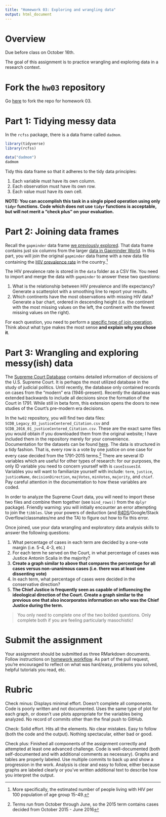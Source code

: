 ```yaml
---
title: "Homework 03: Exploring and wrangling data"
output: html_document
---
```


# Overview

Due before class on October 16th.

The goal of this assignment is to practice wrangling and exploring data in a research context.

# Fork the `hw03` repository

Go [here](https://github.com/uc-cfss/hw03) to fork the repo for homework 03.

# Part 1: Tidying messy data

In the `rcfss` package, there is a data frame called `dadmom`.

```r
library(tidyverse)
library(rcfss)

data("dadmom")
dadmom
```

Tidy this data frame so that it adheres to the tidy data principles:

1. Each variable must have its own column.
1. Each observation must have its own row.
1. Each value must have its own cell.

**NOTE: You can accomplish this task in a single piped operation using only `tidyr` functions. Code which does not use `tidyr` functions is acceptable, but will not merit a "check plus" on your evaluation.**

# Part 2: Joining data frames

Recall the `gapminder` data frame [we previously explored](dataviz_gapminder.html). That data frame contains just six columns from the larger [data in Gapminder World](https://www.gapminder.org/data/). In this part, you will join the original `gapminder` data frame with a new data file containing the [HIV prevalence rate](http://www.gapminder.org/world/#$majorMode=chart$is;shi=t;ly=2003;lb=f;il=t;fs=11;al=30;stl=t;st=t;nsl=t;se=t$wst;tts=C$ts;sp=5.59290322580644;ti=2010$zpv;v=0$inc_x;mmid=XCOORDS;iid=phAwcNAVuyj1jiMAkmq1iMg;by=ind$inc_y;mmid=YCOORDS;iid=pyj6tScZqmEfbZyl0qjbiRQ;by=ind$inc_s;uniValue=8.21;iid=phAwcNAVuyj0XOoBL_n5tAQ;by=ind$inc_c;uniValue=255;gid=CATID0;by=grp$map_x;scale=log;dataMin=194;dataMax=96846$map_y;scale=lin;dataMin=0.0095;dataMax=27$map_s;sma=50;smi=2$cd;bd=0$inds=) in the country.^[More specifically, the estimated number of people living with HIV per 100 population of age group 15-49.]

The HIV prevalence rate is stored in the `data` folder as a CSV file. You need to import and merge the data with `gapminder` to answer these two questions:

1. What is the relationship between HIV prevalence and life expectancy? Generate a scatterplot with a smoothing line to report your results.
1. Which continents have the most observations with missing HIV data? Generate a bar chart, ordered in descending height (i.e. the continent with the most missing values on the left, the continent with the fewest missing values on the right).

For each question, you need to perform a [specific type of join operation](http://r4ds.had.co.nz/relational-data.html). Think about what type makes the most sense **and explain why you chose it**.

# Part 3: Wrangling and exploring messy(ish) data

The [Supreme Court Database](http://scdb.wustl.edu/) contains detailed information of decisions of the U.S. Supreme Court. It is perhaps the most utilized database in the study of judicial politics. Until recently, the database only contained records on cases from the "modern" era (1946-present). Recently the database was extended backwards to include all decisions since the formation of the Court in 1791. While still in beta form, this extension opens the doors to new studies of the Court's pre-modern era decisions.

In the `hw02` repository, you will find two data files: `SCDB_Legacy_03_justiceCentered_Citation.csv` and `SCDB_2016_01_justiceCentered_Citation.csv`. These are the exact same files you would obtain if you downloaded them from the original website; I have included them in the repository merely for your convenience. Documentation for the datasets can be found [here](http://scdb.wustl.edu/documentation.php). The data is structured in a tidy fashion. That is, every row is a vote by one justice on one case for every case decided from the 1791-2015 terms.^[Terms run from October through June, so the 2015 term contains cases decided from October 2015 - June 2016] There are several ID variables which are useful for other types of research: for our purposes, the only ID variable you need to concern yourself with is `caseIssuesId`. Variables you will want to familiarize yourself with include: `term`, `justice`, `justiceName`, `decisionDirection`, `majVotes`, `minVotes`, `majority`, and `chief`. Pay careful attention in the documentation to how these variables are coded.

In order to analyze the Supreme Court data, you will need to import these two files and combine them together (see `bind_rows()` from the `dplyr` package). Friendly warning: you will initially encounter an error attempting to join the `tibbles`. Use your powers of deduction (and [R4DS](http://r4ds.had.co.nz/data-import.html)/Google/Stack Overflow/classmates/me and the TA) to figure out how to fix this error.

Once joined, use your data wrangling and exploratory data analysis skills to answer the following questions:

1. What percentage of cases in each term are decided by a one-vote margin (i.e. 5-4, 4-3, etc.)
1. For each term he served on the Court, in what percentage of cases was Justice Antonin Scalia in the majority?
1. **Create a graph similar to above that compares the percentage for all cases versus non-unanimous cases (i.e. there was at least one dissenting vote)**
1. In each term, what percentage of cases were decided in the conservative direction?
1. **The Chief Justice is frequently seen as capable of influencing the ideological direction of the Court. Create a graph similar to the previous one that also incorporates information on who was the Chief Justice during the term.**

> You only need to complete one of the two bolded questions. Only complete both if you are feeling particularly masochistic!

# Submit the assignment

Your assignment should be submitted as three RMarkdown documents. Follow instructions on [homework workflow](hw00_homework_guidelines.html#homework_workflow). As part of the pull request, you're encouraged to reflect on what was hard/easy, problems you solved, helpful tutorials you read, etc.

# Rubric

Check minus: Displays minimal effort. Doesn't complete all components. Code is poorly written and not documented. Uses the same type of plot for each graph, or doesn't use plots appropriate for the variables being analyzed. No record of commits other than the final push to GitHub.

Check: Solid effort. Hits all the elements. No clear mistakes. Easy to follow (both the code and the output). Nothing spectacular, either bad or good.

Check plus: Finished all components of the assignment correctly and attempted at least one advanced challenge. Code is well-documented (both self-documented and with additional comments as necessary). Graphs and tables are properly labeled. Use multiple commits to back up and show a progression in the work. Analysis is clear and easy to follow, either because graphs are labeled clearly or you've written additional text to describe how you interpret the output.
